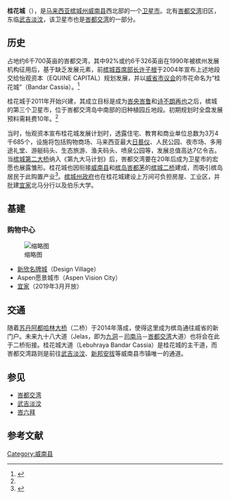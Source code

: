 {{Infobox Settlement
|name=桂花城
|official_name=Bandar Cassia
|website                 ={{URL|mpsp.gov.my}}
|coordinates={{coord|5|11|N|100|26|E|display=title,inline}}
|settlement_type=新市镇
|pushpin_map=Penang2#Malaysia West#Malaysia
|pushpin_map_caption=桂花城于[[槟城州|槟城州]]、[[马来西亚半岛|马来西亚半岛]]和[[马来西亚|马来西亚]]的位置
|coordinates_region=MY
|subdivision_name={{MAS}}
|subdivision_name1={{Penang}}
|coordinates_display=title
|subdivision_type=[[世界政区索引|国家]]
|subdivision_type1=[[马来西亚州属和联邦直辖区|州属]]
|subdivision_type2=[[马来西亚县份|县]]
|subdivision_name2=[[威南县|威南县]]
|leader_name=[[威省市议会|威省市议会]]
|leader_name1=[[卡斯杜丽拉妮|卡斯杜丽拉妮]]（[[希盟|希盟]][[民主行动党_(马来西亚)|民主行动党]]）
|leader_name2=[[吴俊益|吴俊益]]（[[希盟|希盟]][[公正党|公正党]]）
|leader_name3=罗查里（Rozali Mohamud）
|leader_title=[[大马地方政府|地方政府]]
|leader_title1=[[峇都交湾国会议席|峇都交湾国会议席]]
|leader_title2=[[武吉淡汶州议席|武吉淡汶州议席]]
|leader_title3=市长
|timezone=[[马来西亚标准时间|马来西亚标准时间]]
|utc_offset=+8
|timezone_DST=无
|postal_code_type=[[马来西亚邮政编码|邮编]]
|postal_code=14110
}}
'''桂花城'''（{{lang-ms|Bandar Cassia}}），是[[马来西亚|马来西亚]][[槟城州|槟城州]][[威南县|威南县]]西北部的一个[[卫星市|卫星市]]。北有[[峇都交湾|峇都交湾]]旧区，东临[[武吉淡汶|武吉淡汶]]，该卫星市也是[[峇都交湾|峇都交湾]]的一部分。

==历史==
占地约6千700英亩的峇都交湾，其中92%或约6千326英亩在1990年被槟州发展机构征用后，基于缺乏发展元素，前[[槟城首席部长|槟城首席部长]][[许子根|许子根]]于2004年宣布上述地段交给怡观资本（EQUINE CAPITAL）规划发展，并以[[威省市议会|威省市议会]]的市花命名为“桂花城”（Bandar Cassia）。<ref name="sinchew.com.my">{{cite web|url=http://www.sinchew.com.my/node/822147|title=槟州重新规划桂花城．原马术中心地段变工业园|date=2011-04-06|website=星洲网 Sin Chew Daily|accessdate=2019-01-11|archive-date=2019-01-11|archive-url=https://web.archive.org/web/20190111232646/http://www.sinchew.com.my/node/822147|dead-url=no}}</ref>

桂花城于2011年开始兴建，其成立目标是成为[[峇央峇鲁|峇央峇鲁]]和[[诗不朗再也|诗不朗再也]]之后，槟城的第三个卫星市，位于峇都交湾岛中南部的旧种植园丘地段。初期规划时全盘发展预料需耗费10年。<ref name="sinchew.com.my"/>

当时，怡观资本宣布桂花城发展计划时，透露住宅、教育和商业单位总数为3万4千685个，设施将包括购物商场、马来西亚最大[[日晷仪|日晷仪]]、人民公园、夜市场、多用途礼堂、游艇码头、生态旅游、渔夫码头、喷泉公园等，发展总值高达7亿令吉。当[[槟城第二大桥|槟城第二大桥]]纳入《第九大马计划》后，峇都交湾要在20年后成为卫星市的宏愿也展露雏形。桂花城也因衔接[[威南县|威南县]]和[[槟岛|槟岛]][[峇都茅|峇都茅]]的[[槟城二桥|槟城二桥]]建成，而吸引槟岛居民于此购置产业<ref>{{cite web|url=http://thestar.com.my/metro/story.asp?file=/2013/3/2/north/12751829&sec=north |title=Batu Kawan poised for growth with Penang’s new second link }}{{dead link|date=October 2016 |bot=InternetArchiveBot |fix-attempted=yes }}</ref>。[[槟城州政府|槟城州政府]]也在桂花城建设上万间可负担房屋、工业区，并批建[[宜家|宜家]]北马分行以及伯乐大学。

==基建==
===购物中心===
[[File:Design_Village,_Batu_Kawan,_Penang.jpg|缩略图]]
*[[新欣名牌城|新欣名牌城]]（Design Village）
*Aspen愿景城市（Aspen Vision City）
*[[宜家|宜家]]（2019年3月开放）

==交通==
随着[[苏丹阿都哈林大桥|苏丹阿都哈林大桥]]（二桥）于2014年落成，使得这里成为槟岛通往威省的新门户。未来九十八大道（Jelas，即为[[九洞|九洞]]－[[司南马|司南马]]－[[峇都交湾|峇都交湾]]大道）也将会在此于二桥衔接。桂花城大道（Lebuhraya Bandar Cassia）是桂花城的主干道，而峇都交湾路则是前往[[武吉淡汶|武吉淡汶]]、[[新邦安拔|新邦安拔]]等威南县市镇唯一的通道。

== 参见 ==
{{Portal box|马来西亚}}
* [[峇都交湾|峇都交湾]]
* [[武吉淡汶|武吉淡汶]]
* [[峇六拜|峇六拜]]

== 参考文献 ==
{{Reflist}}
{{cite web|url=http://www.world-gazetteer.com/wg.php?x=&men=gcis&lng=en&des=gamelan&dat=32&geo=-152&srt=pnan&col=ohdq&pt=c&va=x|title=Malaysia: largest cities and towns and statistics of their population|work=World Gazetteer|accessdate=2010-10-31|archive-date=2013-05-09|archive-url=https://web.archive.org/web/20130509174531/http://www.world-gazetteer.com/wg.php?x=&men=gcis&lng=en&des=gamelan&dat=32&geo=-152&srt=pnan&col=ohdq&pt=c&va=x|dead-url=no}}

{{槟城州}}
[[Category:威南县|Category:威南县]]